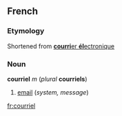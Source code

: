==French==
===Etymology===
Shortened from [[courrier électronique|'''courri'''er '''él'''ectronique]]

===Noun===
'''courriel''' ''m'' (''plural'' '''courriels''')

#[[email]] (''system, message'')

[[fr:courriel]]